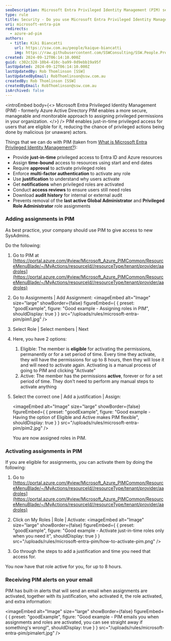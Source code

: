 ```yaml
---
seoDescription: Microsoft Entra Privileged Identity Management (PIM) secures and simplifies privileged access management for your organization.
type: rule
title: Security - Do you use Microsoft Entra Privileged Identity Management?
uri: microsoft-entra-pim
redirects:
  - azure-ad-pim
authors:
  - title: Kiki Biancatti
    url: https://ssw.com.au/people/kaique-biancatti
    img: https://raw.githubusercontent.com/SSWConsulting/SSW.People.Profiles/main/Kaique-Biancatti/Images/Kaique-Biancatti-Profile.jpg
created: 2024-09-12T06:14:10.000Z
guid: c302c328-10b4-410c-ba99-0d9ebb19a95f
lastUpdated: 2024-09-12T06:14:10.000Z
lastUpdatedBy: Rob Thomlinson [SSW]
lastUpdatedByEmail: RobThomlinson@ssw.com.au
createdBy: Rob Thomlinson [SSW]
createdByEmail: RobThomlinson@ssw.com.au
isArchived: false
---
```


<introEmbed
  body={<>
Microsoft Entra Privileged Identity Management (PIM) - formerly Azure Active Directory PIM enables a more secure, manageable and monitorable approach to assigning privileged permissions in your organization.
  </>}
/>
PIM enables just-in-time privileged access for users that are eligible for it, reducing the chance of privileged actions being done by malicious (or unaware) actors.

Things that we can do with PIM (taken from [What is Microsoft Entra Privileged Identity Management?](https://learn.microsoft.com/en-us/entra/id-governance/privileged-identity-management/pim-configure?WT.mc_id=ES-MVP-33518)):

* Provide **just-in-time** privileged access to Entra ID and Azure resources
* Assign **time-bound** access to resources using start and end dates
* Require **approval** to activate privileged roles
* Enforce **multi-factor authentication** to activate any role
* Use **justification** to understand why users activate
* Get **notifications** when privileged roles are activated
* Conduct **access reviews** to ensure users still need roles
* Download **audit history** for internal or external audit
* Prevents removal of the **last active Global Administrator** and **Privileged Role Administrator** role assignments

### Adding assignments in PIM

As best practice, your company should use PIM to give access to new SysAdmins.

Do the following:

1. Go to PIM at [https://portal.azure.com/#view/Microsoft_Azure_PIMCommon/ResourceMenuBlade/~/MyActions/resourceId//resourceType/tenant/provider/aadroles](https://portal.azure.com/#view/Microsoft_Azure_PIMCommon/ResourceMenuBlade/~/MyActions/resourceId//resourceType/tenant/provider/aadroles)
2. Go to Assignments | Add Assignment:
   <imageEmbed
  alt="Image"
  size="large"
  showBorder={false}
  figureEmbed={ {
    preset: "goodExample",
    figure: "Good example - Assigning roles in PIM",
    shouldDisplay: true
  } }
  src="/uploads/rules/microsoft-entra-pim/pim1.jpg"
/>

3. Select Role | Select members | Next
4. Here, you have 2 options:

   1. Eligible: The member is **eligible** for activating the permissions, permanently or for a set period of time. Every time they activate, they will have the permissions for up to 8 hours, then they will lose it and will need to activate again. Activating is a manual process of going to PIM and clicking "Activate"
   2. Active: The member has the permissions **active**, forever or for a set period of time. They don't need to perform any manual steps to activate anything

5. Select the correct one | Add a justification | Assign:

   <imageEmbed
  alt="Image"
  size="large"
  showBorder={false}
  figureEmbed={ {
    preset: "goodExample",
    figure: "Good example - Having the option of Eligible and Active makes PIM flexible",
    shouldDisplay: true
  } }
  src="/uploads/rules/microsoft-entra-pim/pim2.jpg"
/>

   You are now assigned roles in PIM.

### Activating assignments in PIM

If you are eligible for assignments, you can activate them by doing the following:

1. Go to [https://portal.azure.com/#view/Microsoft_Azure_PIMCommon/ResourceMenuBlade/~/MyActions/resourceId//resourceType/tenant/provider/aadroles](https://portal.azure.com/#view/Microsoft_Azure_PIMCommon/ResourceMenuBlade/~/MyActions/resourceId//resourceType/tenant/provider/aadroles)

2. Click on My Roles | Role | Activate:
   <imageEmbed
  alt="Image"
  size="large"
  showBorder={false}
  figureEmbed={ {
    preset: "goodExample",
    figure: "Good example - Activate just-in-time roles only when you need it",
    shouldDisplay: true
  } }
  src="/uploads/rules/microsoft-entra-pim/how-to-activate-pim.png"
/>

3. Go through the steps to add a justification and time you need that access for.

You now have that role active for you, for up to 8 hours.

### Receiving PIM alerts on your email

PIM has built-in alerts that will send an email when assignments are activated, together with its justification, who activated it, the role activated, and extra information:

<imageEmbed
  alt="Image"
  size="large"
  showBorder={false}
  figureEmbed={ {
    preset: "goodExample",
    figure: "Good example - PIM emails you when assignments and roles are activated, you can see straight away if something's wrong!",
    shouldDisplay: true
  } }
  src="/uploads/rules/microsoft-entra-pim/pimalert.jpg"
/>
